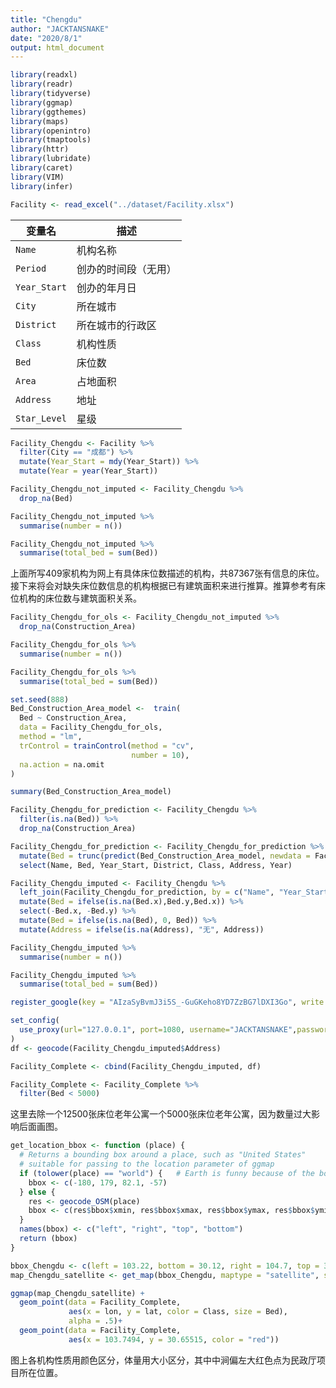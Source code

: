 ```yaml
---
title: "Chengdu"
author: "JACKTANSNAKE"
date: "2020/8/1"
output: html_document
---
```


```r
library(readxl)
library(readr)
library(tidyverse)
library(ggmap)
library(ggthemes)
library(maps) 
library(openintro)
library(tmaptools)
library(httr)
library(lubridate)
library(caret)
library(VIM)
library(infer)
```

```r
Facility <- read_excel("../dataset/Facility.xlsx")
```

变量名        | 描述
------------- | --------------------
`Name`        | 机构名称
`Period`      | 创办的时间段（无用）
`Year_Start`  | 创办的年月日
`City`        | 所在城市
`District`    | 所在城市的行政区
`Class`       | 机构性质
`Bed`         | 床位数
`Area`        | 占地面积
`Address`     | 地址
`Star_Level`  | 星级

```r
Facility_Chengdu <- Facility %>%
  filter(City == "成都") %>%
  mutate(Year_Start = mdy(Year_Start)) %>%
  mutate(Year = year(Year_Start))

Facility_Chengdu_not_imputed <- Facility_Chengdu %>%
  drop_na(Bed)

Facility_Chengdu_not_imputed %>%
  summarise(number = n())

Facility_Chengdu_not_imputed %>%
  summarise(total_bed = sum(Bed))
```

上面所写409家机构为网上有具体床位数描述的机构，共87367张有信息的床位。接下来将会对缺失床位数信息的机构根据已有建筑面积来进行推算。推算参考有床位机构的床位数与建筑面积关系。

```r
Facility_Chengdu_for_ols <- Facility_Chengdu_not_imputed %>%
  drop_na(Construction_Area)

Facility_Chengdu_for_ols %>%
  summarise(number = n())

Facility_Chengdu_for_ols %>%
  summarise(total_bed = sum(Bed))
```

```r
set.seed(888)
Bed_Construction_Area_model <-  train(
  Bed ~ Construction_Area,
  data = Facility_Chengdu_for_ols, 
  method = "lm",
  trControl = trainControl(method = "cv", 
                           number = 10), 
  na.action = na.omit
)

summary(Bed_Construction_Area_model)
```

```r
Facility_Chengdu_for_prediction <- Facility_Chengdu %>%
  filter(is.na(Bed)) %>%
  drop_na(Construction_Area) 

Facility_Chengdu_for_prediction <- Facility_Chengdu_for_prediction %>%
  mutate(Bed = trunc(predict(Bed_Construction_Area_model, newdata = Facility_Chengdu_for_prediction))) %>%
  select(Name, Bed, Year_Start, District, Class, Address, Year)
```
 
```r
Facility_Chengdu_imputed <- Facility_Chengdu %>%
  left_join(Facility_Chengdu_for_prediction, by = c("Name", "Year_Start", "District", "Class", "Address", "Year")) %>%
  mutate(Bed = ifelse(is.na(Bed.x),Bed.y,Bed.x)) %>%
  select(-Bed.x, -Bed.y) %>%
  mutate(Bed = ifelse(is.na(Bed), 0, Bed)) %>%
  mutate(Address = ifelse(is.na(Address), "无", Address))

Facility_Chengdu_imputed %>%
  summarise(number = n())

Facility_Chengdu_imputed %>%
  summarise(total_bed = sum(Bed))
```

```r
register_google(key = "AIzaSyBvmJ3i5S_-GuGKeho8YD7ZzBG7lDXI3Go", write = TRUE)
```

```r
set_config(
  use_proxy(url="127.0.0.1", port=1080, username="JACKTANSNAKE",password="12q12q12q")
)
df <- geocode(Facility_Chengdu_imputed$Address)
```

```r
Facility_Complete <- cbind(Facility_Chengdu_imputed, df)
```

```r
Facility_Complete <- Facility_Complete %>%
  filter(Bed < 5000)
```

这里去除一个12500张床位老年公寓一个5000张床位老年公寓，因为数量过大影响后面画图。

```r
get_location_bbox <- function (place) {
  # Returns a bounding box around a place, such as "United States"
  # suitable for passing to the location parameter of ggmap
  if (tolower(place) == "world") {   # Earth is funny because of the bounds so handle it separately
    bbox <- c(-180, 179, 82.1, -57)
  } else {
    res <- geocode_OSM(place)
    bbox <- c(res$bbox$xmin, res$bbox$xmax, res$bbox$ymax, res$bbox$ymin)
  }
  names(bbox) <- c("left", "right", "top", "bottom")
  return (bbox)
}
```

```r
bbox_Chengdu <- c(left = 103.22, bottom = 30.12, right = 104.7, top = 31.2)
map_Chengdu_satellite <- get_map(bbox_Chengdu, maptype = "satellite", source = "osm")
```

```r
ggmap(map_Chengdu_satellite) + 
  geom_point(data = Facility_Complete,
             aes(x = lon, y = lat, color = Class, size = Bed),
             alpha = .5)+
  geom_point(data = Facility_Complete,
             aes(x = 103.7494, y = 30.65515, color = "red"))
```

图上各机构性质用颜色区分，体量用大小区分，其中中涧偏左大红色点为民政厅项目所在位置。